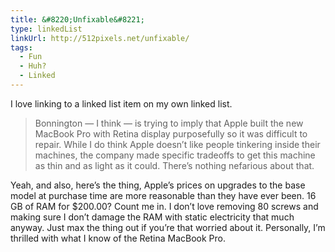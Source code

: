 ```yaml
---
title: &#8220;Unfixable&#8221;
type: linkedList
linkUrl: http://512pixels.net/unfixable/
tags:
  - Fun
  - Huh?
  - Linked
---
```


I love linking to a linked list item on my own linked list.

> Bonnington — I think — is trying to imply that Apple built the new MacBook Pro with Retina display purposefully so it was difficult to repair. While I do think Apple doesn’t like people tinkering inside their machines, the company made specific tradeoffs to get this machine as thin and as light as it could. There’s nothing nefarious about that.

Yeah, and also, here’s the thing, Apple’s prices on upgrades to the base model at purchase time are more reasonable than they have ever been. 16 GB of RAM for $200.00? Count me in. I don’t love removing 80 screws and making sure I don’t damage the RAM with static electricity that much anyway. Just max the thing out if you’re that worried about it. Personally, I’m thrilled with what I know of the Retina MacBook Pro.
